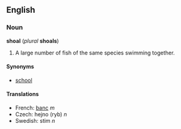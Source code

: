 ==English==
===Noun===
'''shoal''' (''plural'' '''shoals''')

#A large number of fish of the same species swimming together.

====Synonyms====
*[[school]]

====Translations====
*French: [[banc]] ''m''
*Czech: hejno (ryb) ''n''
*Swedish: stim ''n''